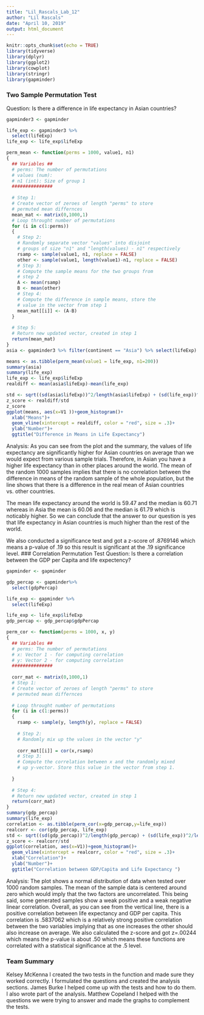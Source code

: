 ```yaml
---
title: "Lil_Rascals_Lab_12"
author: "Lil Rascals"
date: "April 10, 2019"
output: html_document
---
```


```r
knitr::opts_chunk$set(echo = TRUE)
library(tidyverse)
library(dplyr)
library(ggplot2)
library(cowplot)
library(stringr)
library(gapminder)

```
### Two Sample Permutation Test
Question: Is there a difference in life expectancy in Asian countries?
```r
gapminder3 <- gapminder

life_exp <- gapminder3 %>%
  select(lifeExp)
life_exp <- life_exp$lifeExp

perm_mean <- function(perms = 1000, value1, n1)
{
  ## Variables ##
  # perms: The number of permutations 
  # values (num): 
  # n1 (int): Size of group 1
  ###############
  
  # Step 1:
  # Create vector of zeroes of length "perms" to store
  # permuted mean differnces
  mean_mat <- matrix(0,1000,1)
  # Loop throught number of permutations
  for (i in c(1:perms))
  {
    # Step 2:
    # Randomly separate vector "values" into disjoint 
    # groups of size "n1" and "length(values) - n1" respectively
    rsamp <- sample(value1, n1, replace = FALSE)
    other <- sample(value1, length(value1)-n1, replace = FALSE)
    # Step 3:
    # Compute the sample means for the two groups from 
    # step 2
    A <- mean(rsamp)
    B <- mean(other)
    # Step 4: 
    # Compute the difference in sample means, store the
    # value in the vector from step 1
    mean_mat[[i]] <- (A-B)
  }
  
  # Step 5:
  # Return new updated vector, created in step 1
  return(mean_mat)
}
asia <- gapminder3 %>% filter(continent == "Asia") %>% select(lifeExp)

means <- as.tibble(perm_mean(value1 = life_exp, n1=200))
summary(asia)
summary(life_exp)
life_exp <- life_exp$lifeExp
realdiff <- mean(asia$lifeExp)-mean(life_exp)

std <- sqrt((sd(asia$lifeExp))^2/length(asia$lifeExp) + (sd(life_exp))^2/length(life_exp))
z_score <- realdiff/std
z_score
ggplot(means, aes(x=V1 ))+geom_histogram()+
  xlab("Means")+
  geom_vline(xintercept = realdiff, color = "red", size = .3)+
  ylab("Number")+
  ggtitle("Difference in Means in Life Expectancy")
```
Analysis: 
As you can see from the plot and the summary, the values of life expectancy are significantly higher for Asian countries on average than we would expect from various sample trials. Therefore, in Asian you have a higher life expectancy than in other places around the world. The mean of the random 1000 samples implies that there is no correlation between the difference in means of the random sample of the whole population, but the line shows that there is a difference in the real mean of Asian countries vs. other countries. 

The mean life expectancy around the world is 59.47 and the median is 60.71 whereas in Asia the mean is 60.06 and the median is 61.79 which is noticably higher. 
So we can conclude that the answer to our question is yes that life expectancy in Asian countries is much higher than the rest of the world.  

We also conducted a significance test and got a z-score of .8769146 which means a p-value of .19 so this result is significant at the .19 significance level. 
### Correlation Permutation Test
Question:
Is there a correlation between the GDP per Capita and life expectency?
```r

gapminder <- gapminder

gdp_percap <- gapminder%>%
  select(gdpPercap)

life_exp <- gapminder %>%
  select(lifeExp)

life_exp <- life_exp$lifeExp
gdp_percap <- gdp_percap$gdpPercap

perm_cor <- function(perms = 1000, x, y)
{
  ## Variables ##
  # perms: The number of permutations 
  # x: Vector 1 - for computing correlation
  # y: Vector 2 - for computing correlation
  ###############
  
  corr_mat <- matrix(0,1000,1)
  # Step 1:
  # Create vector of zeroes of length "perms" to store
  # permuted mean differnces
  
  # Loop throught number of permutations
  for (i in c(1:perms))
  {
    rsamp <- sample(y, length(y), replace = FALSE)
    
    # Step 2:
    # Randomly mix up the values in the vector "y"
    
    corr_mat[[i]] = cor(x,rsamp)
    # Step 3:
    # Compute the correlation between x and the randomly mixed
    # up y-vector. Store this value in the vector from step 1.
    
  }
  
  # Step 4:
  # Return new updated vector, created in step 1
  return(corr_mat)
}
summary(gdp_percap)
summary(life_exp)
correlation <- as.tibble(perm_cor(x=gdp_percap,y=life_exp))
realcorr <- cor(gdp_percap, life_exp)
std <- sqrt((sd(gdp_percap))^2/length(gdp_percap) + (sd(life_exp))^2/length(life_exp))
z_score <- realcorr/std
ggplot(correlation, aes(x=V1))+geom_histogram()+
  geom_vline(xintercept = realcorr, color = "red", size = .3)+
  xlab("Correlation")+
  ylab("Number")+
  ggtitle("Correlation between GDP/Capita and Life Expectancy ")
```
Analysis:
The plot shows a normal distribution of data when tested over 1000 random samples. The mean of the sample data is centered around zero which would imply that the two factors are uncorrelated. This being said, some generated samples show a weak positive and a weak negative linear correlation. 
Overall, as you can see from the vertical line, there is a positive correlation between life expectancy and GDP per capita. This correlation is .5837062 which is a relatively strong positive correlation between the two variables implying that as one increases the other should also increase on average. 
We also calculated the z-score and got z=.00244 which means the p-value is about .50 which means these functions are correlated with a statistical significance at the .5
level. 

### Team Summary

Kelsey McKenna
I created the two tests in the function and made sure they worked correctly. I formulated the questions and created the analysis sections.
James Burke
I helped come up with the tests and how to do them. I also wrote part of the analysis.
Matthew Copeland
I helped with the questions we were trying to answer and made the graphs to complement the tests.  
